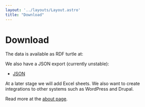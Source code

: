 ```yaml
---
layout: '../layouts/Layout.astro'
title: "Download"
---
```


# Download

The data is available as RDF turtle at:

<Downloadables />

We also have a JSON export (currently unstable):

- [JSON](/export.json)


At a later stage we will add Excel sheets. We also want to create integrations to other systems such as WordPress and Drupal.

Read more at the [about page](/about).